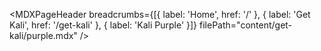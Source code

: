 
<MDXPageHeader
  breadcrumbs={[{ label: 'Home', href: '/' }, { label: 'Get Kali', href: '/get-kali' }, { label: 'Kali Purple' }]}
  filePath="content/get-kali/purple.mdx"
/>

